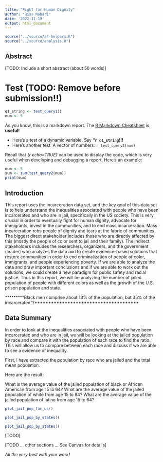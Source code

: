 ```yaml
---
title: "Fight for Human Dignity"
author: "Risa Nabari"
date: '2022-11-19'
output: html_document
---
```


```r
source("../source/a4-helpers.R")
source("../source/analysis.R")
```

## Abstract 
[TODO: Include a short abstract (about 50 words)]

# Test (TODO: Remove before submission!!)
```r
q1_string <- test_query1()
num <- 5
```
As you know, this is a markdown report. The [R Markdown Cheatsheet](https://www.rstudio.com/wp-content/uploads/2015/02/rmarkdown-cheatsheet.pdf) is **useful!**

* Here's a test of a dynamic variable. Say **"`r q1_string`!!!** 
* Here's another test. A vector
of numbers: `r test_query2(num)`.

Recall that _{r echo=TRUE}_ can be used to display the code, 
which is very useful when developing and debugging a report. Here's an example: 

```r
num <- 5
sum <- sum(test_query2(num))
print(sum)
```

## Introduction 

This report uses the incarceration data set, and the key goal of this data set is to help understand the inequalities associated with people who have been incarcerated and who are in jail, specifically in the US society. This is very crucial in order to eventually fight for human dignity, advocate for immigrants, invest in the communities, and to end mass incarceration. Mass incarceration robs people of dignity and tears at the fabric of communities. The biggest direct stakeholder includes those who are directly affected by this (mostly the people of color sent to jail and their family). The indirect stakeholders includes the researchers, organizers, and the government (leader) who analyzes the data and to create evidence-based solutions that restore communities in order to end criminalization of people of color, immigrants, and people experiencing poverty. If we are able to analyze the data and draw important conclusions and if we are able to work out the solutions, we could create a new paradigm for public safety and racial justice. Thus in this report, we will be analyzing the number of jailed population of people with different colors as well as the growth of the U.S. prison population and state. 

********“Black men comprise about 13% of the population, but 35% of the incarcerated”?**************************************


## Data Summary 
In order to look at the inequalities associated with people who have been incarcerated and who are in jail, we will be looking at the jailed population by race and compare it with the population of each race to find the ratio. This will allow us to compare between each race and discuss if we are able to see a evidence of inequality. 

First, I have extracted the population by race who are jailed and the total mean population.

Here are the result:
  
  
What is the average value of the jailed population of black or African American from age 15 to 64?
What are the average value of the jailed population of white from age 15 to 64?
What are the average value of the jailed population of latino from age 15 to 64?

``` r
plot_jail_pop_for_us()
```


``` r
plot_jail_pop_by_states()
```

``` r
plot_jail_pop_by_states()
```
[TODO]

[TODO ... other sections ... See Canvas for details]

_All the very best with your work!_

